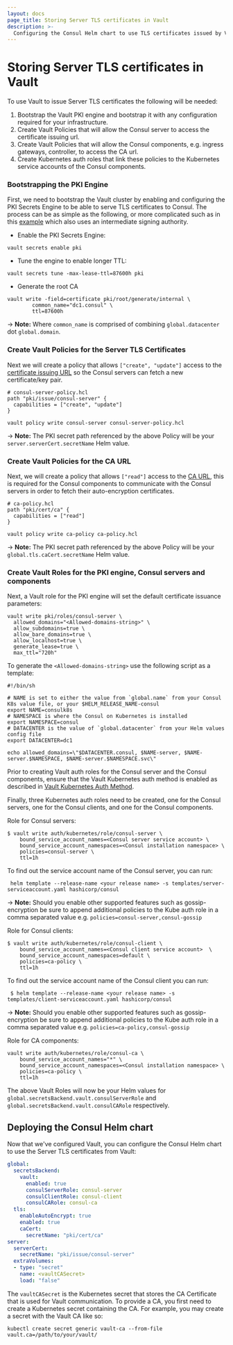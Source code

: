 ```yaml
---
layout: docs
page_title: Storing Server TLS certificates in Vault
description: >-
  Configuring the Consul Helm chart to use TLS certificates issued by Vault for the Consul server.
---
```


# Storing Server TLS certificates in Vault

To use Vault to issue Server TLS certificates the following will be needed:

1. Bootstrap the Vault PKI engine and bootstrap it with any configuration required for your infrastructure.
1. Create Vault Policies that will allow the Consul server to access the certificate issuing url.
1. Create Vault Policies that will allow the Consul components, e.g. ingress gateways, controller, to access the CA url.
1. Create Kubernetes auth roles that link these policies to the Kubernetes service accounts of the Consul components.


### Bootstrapping the PKI Engine
First, we need to bootstrap the Vault cluster by enabling and configuring the PKI Secrets Engine to be able to serve
TLS certificates to Consul. The process can be as simple as the following, or more complicated such as in this [example](https://learn.hashicorp.com/tutorials/consul/vault-pki-consul-secure-tls)
which also uses an intermediate signing authority.

* Enable the PKI Secrets Engine:
```shell-session
vault secrets enable pki
```
* Tune the engine to enable longer TTL:
```shell-session
vault secrets tune -max-lease-ttl=87600h pki
```
* Generate the root CA
```shell-session
vault write -field=certificate pki/root/generate/internal \
        common_name="dc1.consul" \
        ttl=87600h
```
-> **Note:** Where `common_name` is comprised of combining `global.datacenter` dot `global.domain`.

### Create Vault Policies for the Server TLS Certificates

Next we will create a policy that allows `["create", "update"]` access to the
[certificate issuing URL](https://www.vaultproject.io/api/secret/pki#generate-certificate) so the Consul servers can
fetch a new certificate/key pair.

```shell-session
# consul-server-policy.hcl
path "pki/issue/consul-server" {
  capabilities = ["create", "update"]
}
```

```shell-session
vault policy write consul-server consul-server-policy.hcl
```
-> **Note:** The PKI secret path referenced by the above Policy will be your `server.serverCert.secretName` Helm value.

### Create Vault Policies for the CA URL

Next, we will create a policy that allows `["read"]` access to the [CA URL](https://www.vaultproject.io/api/secret/pki#read-certificate),
this is required for the Consul components to communicate with the Consul servers in order to fetch their auto-encryption certificates.

```shell-session
# ca-policy.hcl
path "pki/cert/ca" {
  capabilities = ["read"]
}
```

```shell-session
vault policy write ca-policy ca-policy.hcl
```
-> **Note:** The PKI secret path referenced by the above Policy will be your `global.tls.caCert.secretName` Helm value.

### Create Vault Roles for the PKI engine, Consul servers and components

Next, a Vault role for the PKI engine will set the default certificate issuance parameters:

```shell-session
vault write pki/roles/consul-server \
  allowed_domains="<Allowed-domains-string>" \
  allow_subdomains=true \
  allow_bare_domains=true \
  allow_localhost=true \
  generate_lease=true \
  max_ttl="720h"
```

To generate the `<Allowed-domains-string>` use the following script as a template:

```shell-session
#!/bin/sh

# NAME is set to either the value from `global.name` from your Consul K8s value file, or your $HELM_RELEASE_NAME-consul
export NAME=consulk8s
# NAMESPACE is where the Consul on Kubernetes is installed
export NAMESPACE=consul
# DATACENTER is the value of `global.datacenter` from your Helm values config file
export DATACENTER=dc1

echo allowed_domains=\"$DATACENTER.consul, $NAME-server, $NAME-server.$NAMESPACE, $NAME-server.$NAMESPACE.svc\"
```

Prior to creating Vault auth roles for the Consul server and the Consul components, ensure that the Vault Kubernetes auth method is enabled as described in [Vault Kubernetes Auth Method](/docs/k8s/installation/vault#vault-kubernetes-auth-method).

Finally, three Kubernetes auth roles need to be created, one for the Consul servers, one for the Consul clients, and one for the Consul components.

Role for Consul servers:
```shell-session
$ vault write auth/kubernetes/role/consul-server \
    bound_service_account_names=<Consul server service account> \
    bound_service_account_namespaces=<Consul installation namespace> \
    policies=consul-server \
    ttl=1h
```

To find out the service account name of the Consul server,
you can run:
```shell-session
 helm template --release-name <your release name> -s templates/server-serviceaccount.yaml hashicorp/consul
```

-> **Note:** Should you enable other supported features such as gossip-encryption be sure to append additional policies to
the Kube auth role in a comma separated value e.g.  `policies=consul-server,consul-gossip`

Role for Consul clients:
```shell-session
$ vault write auth/kubernetes/role/consul-client \
    bound_service_account_names=<Consul client service account>  \
    bound_service_account_namespaces=default \
    policies=ca-policy \
    ttl=1h
```

To find out the service account name of the Consul client
you can run:
```shell-session
 $ helm template --release-name <your release name> -s templates/client-serviceaccount.yaml hashicorp/consul
```

-> **Note:** Should you enable other supported features such as gossip-encryption be sure to append additional policies to
the Kube auth role in a comma separated value e.g.  `policies=ca-policy,consul-gossip`

Role for CA components:
```shell-session
vault write auth/kubernetes/role/consul-ca \
    bound_service_account_names="*" \
    bound_service_account_namespaces=<Consul installation namespace> \
    policies=ca-policy \
    ttl=1h
```

The above Vault Roles will now be your Helm values for `global.secretsBackend.vault.consulServerRole` and
`global.secretsBackend.vault.consulCARole` respectively.


## Deploying the Consul Helm chart

Now that we've configured Vault, you can configure the Consul Helm chart to
use the Server TLS certificates from Vault:

```yaml
global:
  secretsBackend:
    vault:
      enabled: true
      consulServerRole: consul-server
      consulClientRole: consul-client
      consulCARole: consul-ca
  tls:
    enableAutoEncrypt: true
    enabled: true
    caCert:
      secretName: "pki/cert/ca"
server:
  serverCert:
    secretName: "pki/issue/consul-server"
  extraVolumes:
  - type: "secret"
    name: <vaultCASecret>
    load: "false"
```

The `vaultCASecret` is the Kubernetes secret that stores the CA Certificate that is used for Vault communication. To provide a CA, you first need to create a Kubernetes secret containing the CA. For example, you may create a secret with the Vault CA like so:

```
kubectl create secret generic vault-ca --from-file vault.ca=/path/to/your/vault/
```
